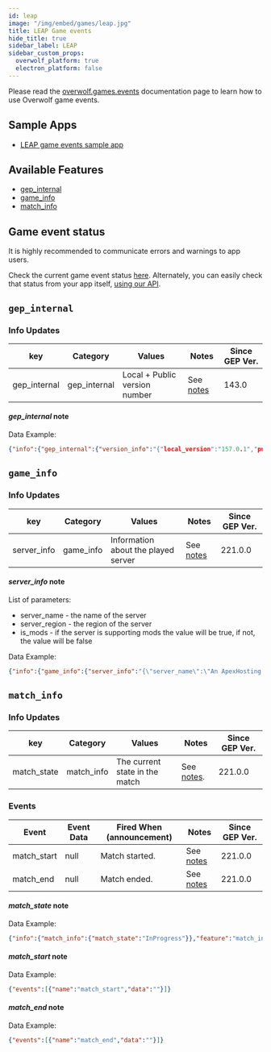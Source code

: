 ```yaml
---
id: leap
image: "/img/embed/games/leap.jpg"
title: LEAP Game events
hide_title: true
sidebar_label: LEAP
sidebar_custom_props:
  overwolf_platform: true
  electron_platform: false
---
```


<!-- GENERATED USING /scripts/generate.js -->

<head>
  <meta name="keywords" content="API for LEAP, LEAP API, SDK for LEAP, LEAP SDK"/>
</head>

<GameInfo gameID={22312} showCompliance={true} showDocs={false}/>

Please read the [overwolf.games.events](../events) documentation page to learn how to use Overwolf game events.

## Sample Apps
* [LEAP game events sample app](https://github.com/overwolf/events-sample-apps)



## Available Features

* [gep_internal](#gep_internal)
* [game_info](#game_info)
* [match_info](#match_info)

## Game event status

It is highly recommended to communicate errors and warnings to app users. 

Check the current game event status [here](/status/). Alternately, you can easily check that status from your app itself, [using our API](/topics/using-events/how-to-check-events-status-from-app).

## `gep_internal`

### Info Updates

key          | Category    | Values                    | Notes                 | Since GEP Ver. |
------------ | ------------| ------------------------- | --------------------- | ------------- | 
gep_internal | gep_internal| Local + Public version number|See [notes](#gep_internal-note)|   143.0       |

#### *gep_internal* note

Data Example:

```json
{"info":{"gep_internal":{"version_info":"{"local_version":"157.0.1","public_version":"157.0.1","is_updated":true}"}},"feature":"gep_internal"}
```

## `game_info`

### Info Updates

key          | Category    | Values                    | Notes                 | Since GEP Ver. |
------------ | ------------| ------------------------- | --------------------- | ------------- | 
server_info | game_info | Information about the played server  |  See [notes](#server_info-note)  |  221.0.0 |

#### *server_info* note

List of parameters:
* server_name - the name of the server
* server_region - the region of the server
* is_mods - if the server is supporting mods the value will be true, if not, the value will be false

Data Example:
```json
{"info":{"game_info":{"server_info":"{\"server_name\":\"An ApexHosting Leap Server\",\"server_region\":\"useast\",\"is_mods\":false}"}},"feature":"game_info"}
```

## `match_info`

### Info Updates

key             | Category   | Values                     | Notes                           | Since GEP Ver.        |
--------------- | -----------| ---------------------------|---------------------------------| ------------- |
match_state | match_info | The current state in the match  |  See [notes](#match_state-note).  |   221.0.0             |

### Events

Event  | Event Data        | Fired When (announcement)           | Notes      | Since GEP Ver. |
-------| ------------------| -------------------------------------| ---------- | --------------|
match_start | null      | Match started. |See [notes](#match_start-note)|    221.0.0      |
match_end   | null      | Match ended.   |See [notes](#match_end-note)|    221.0.0      |

#### *match_state* note

Data Example:

```json
{"info":{"match_info":{"match_state":"InProgress"}},"feature":"match_info"}
```

#### *match_start* note

Data Example:

```json
{"events":[{"name":"match_start","data":""}]}
```

#### *match_end* note

Data Example:

```json
{"events":[{"name":"match_end","data":""}]}
```

